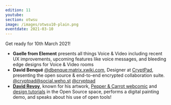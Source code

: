 ```yaml
---
edition: 11
youtube: 
section: otwsu
image: /images/otwsu10-plain.png
eventdate: 2021-03-10
---
```


Get ready for 10th March 2021!

- **Gaelle from Element** presents all things Voice & Video including recent UX
improvements, upcoming features like voice messages, and bleeding edge designs
for Voice & Video rooms
- **David Benqué** [@dbenque:matrix.xwiki.com](https://matrix.to/#/@dbenque:matrix.xwiki.com), Designer at [CryptPad](https://cryptpad.fr), presenting the open
source & end-to-end encrypted collaboration suite.
[@cryptpad@social.weho.st](https://social.weho.st/web/accounts/43149) [@cryptpad](https://twitter.com/cryptpad)
- **[David Revoy](https://www.davidrevoy.com/)**, known for his artwork, [Pepper & Carrot webcomic](https://www.peppercarrot.com/) and [design tutorials](https://www.davidrevoy.com/categorie3/tutorials-brushes-extras) in the Open Source space,
performs a digital painting demo,  and speaks about his use of open tools!
